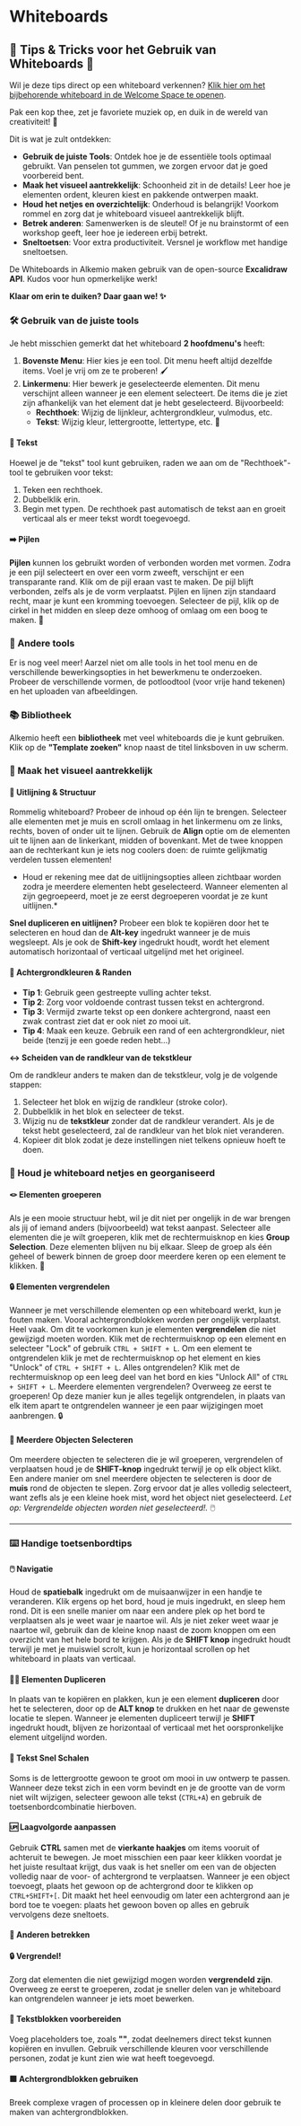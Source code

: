 # Whiteboards

## 🌟 Tips & Tricks voor het Gebruik van Whiteboards 🌟

Wil je deze tips direct op een whiteboard verkennen? [Klik hier om het bijbehorende whiteboard in de Welcome Space te openen](#).

Pak een kop thee, zet je favoriete muziek op, en duik in de wereld van creativiteit! 🎨

Dit is wat je zult ontdekken:

- **Gebruik de juiste Tools**: Ontdek hoe je de essentiële tools optimaal gebruikt. Van penselen tot gummen, we zorgen ervoor dat je goed voorbereid bent.
- **Maak het visueel aantrekkelijk**: Schoonheid zit in de details! Leer hoe je elementen ordent, kleuren kiest en pakkende ontwerpen maakt.
- **Houd het netjes en overzichtelijk**: Onderhoud is belangrijk! Voorkom rommel en zorg dat je whiteboard visueel aantrekkelijk blijft.
- **Betrek anderen**: Samenwerken is de sleutel! Of je nu brainstormt of een workshop geeft, leer hoe je iedereen erbij betrekt.
- **Sneltoetsen**: Voor extra productiviteit. Versnel je workflow met handige sneltoetsen.

De Whiteboards in Alkemio maken gebruik van de open-source **Excalidraw API**. Kudos voor hun opmerkelijke werk!

**Klaar om erin te duiken? Daar gaan we! ✨**

### 🛠️ Gebruik van de juiste tools

Je hebt misschien gemerkt dat het whiteboard **2 hoofdmenu's** heeft:

1. **Bovenste Menu**: Hier kies je een tool. Dit menu heeft altijd dezelfde items. Voel je vrij om ze te proberen! 🖌️
2. **Linkermenu**: Hier bewerk je geselecteerde elementen. Dit menu verschijnt alleen wanneer je een element selecteert. De items die je ziet zijn afhankelijk van het element dat je hebt geselecteerd. Bijvoorbeeld:
   - **Rechthoek**: Wijzig de lijnkleur, achtergrondkleur, vulmodus, etc.
   - **Tekst**: Wijzig kleur, lettergrootte, lettertype, etc. 🎨

#### 📝 Tekst

Hoewel je de "tekst" tool kunt gebruiken, raden we aan om de "Rechthoek"-tool te gebruiken voor tekst:

1. Teken een rechthoek.
2. Dubbelklik erin.
3. Begin met typen. De rechthoek past automatisch de tekst aan en groeit verticaal als er meer tekst wordt toegevoegd.  

#### ➡️ Pijlen

**Pijlen** kunnen los gebruikt worden of verbonden worden met vormen. Zodra je een pijl selecteert en over een vorm zweeft, verschijnt er een transparante rand. Klik om de pijl eraan vast te maken. De pijl blijft verbonden, zelfs als je de vorm verplaatst. Pijlen en lijnen zijn standaard recht, maar je kunt een kromming toevoegen. Selecteer de pijl, klik op de cirkel in het midden en sleep deze omhoog of omlaag om een boog te maken. 🎯

### 🧰 Andere tools

Er is nog veel meer! Aarzel niet om alle tools in het tool menu en de verschillende bewerkingsopties in het bewerkmenu te onderzoeken. Probeer de verschillende vormen, de potloodtool (voor vrije hand tekenen) en het uploaden van afbeeldingen.

### 📚 Bibliotheek

Alkemio heeft een **bibliotheek** met veel whiteboards die je kunt gebruiken. Klik op de **"Template zoeken"** knop naast de titel linksboven in uw scherm.

### 🌟 Maak het visueel aantrekkelijk

#### 📐 Uitlijning & Structuur

Rommelig whiteboard? Probeer de inhoud op één lijn te brengen. Selecteer alle elementen met je muis en scroll omlaag in het linkermenu om ze links, rechts, boven of onder uit te lijnen. Gebruik de **Align** optie om de elementen uit te lijnen aan de linkerkant, midden of bovenkant. Met de twee knoppen aan de rechterkant kun je iets nog coolers doen: de ruimte gelijkmatig verdelen tussen elementen!

- Houd er rekening mee dat de uitlijningsopties alleen zichtbaar worden zodra je meerdere elementen hebt geselecteerd. Wanneer elementen al zijn gegroepeerd, moet je ze eerst degroeperen voordat je ze kunt uitlijnen.\*

**Snel dupliceren en uitlijnen?** Probeer een blok te kopiëren door het te selecteren en houd dan de **Alt-key** ingedrukt wanneer je de muis wegsleept. Als je ook de **Shift-key** ingedrukt houdt, wordt het element automatisch horizontaal of verticaal uitgelijnd met het origineel.

#### 🎨 Achtergrondkleuren & Randen

- **Tip 1**: Gebruik geen gestreepte vulling achter tekst.
- **Tip 2**: Zorg voor voldoende contrast tussen tekst en achtergrond.
- **Tip 3**: Vermijd zwarte tekst op een donkere achtergrond, naast een zwak contrast ziet dat er ook niet zo mooi uit.
- **Tip 4**: Maak een keuze. Gebruik een rand of een achtergrondkleur, niet beide (tenzij je een goede reden hebt…)

**↔️ Scheiden van de randkleur van de tekstkleur**

Om de randkleur anders te maken dan de tekstkleur, volg je de volgende stappen:

1. Selecteer het blok en wijzig de randkleur (stroke color).
2. Dubbelklik in het blok en selecteer de tekst.
3. Wijzig nu de **tekstkleur** zonder dat de randkleur verandert. Als je de tekst hebt geselecteerd, zal de randkleur van het blok niet veranderen.
4. Kopieer dit blok zodat je deze instellingen niet telkens opnieuw hoeft te doen.

### 🏰 Houd je whiteboard netjes en georganiseerd

#### 🪢 Elementen groeperen

Als je een mooie structuur hebt, wil je dit niet per ongelijk in de war brengen als jij of iemand anders (bijvoorbeeld) wat tekst aanpast. Selecteer alle elementen die je wilt groeperen, klik met de rechtermuisknop en kies **Group Selection**. Deze elementen blijven nu bij elkaar. Sleep de groep als één geheel of bewerk binnen de groep door meerdere keren op een element te klikken. 🧩

#### 🔒 Elementen vergrendelen

Wanneer je met verschillende elementen op een whiteboard werkt, kun je fouten maken. Vooral achtergrondblokken worden per ongelijk verplaatst. Heel vaak. Om dit te voorkomen kun je elementen **vergrendelen** die niet gewijzigd moeten worden. Klik met de rechtermuisknop op een element en selecteer "Lock" of gebruik `CTRL + SHIFT + L`. Om een element te ontgrendelen klik je met de rechtermuisknop op het element en kies "Unlock" of `CTRL + SHIFT + L`. Alles ontgrendelen? Klik met de rechtermuisknop op een leeg deel van het bord en kies "Unlock All" of `CTRL + SHIFT + L`. Meerdere elementen vergrendelen? Overweeg ze eerst te groeperen! Op deze manier kun je alles tegelijk ontgrendelen, in plaats van elk item apart te ontgrendelen wanneer je een paar wijzigingen moet aanbrengen. 🔒

#### 🔢 Meerdere Objecten Selecteren

Om meerdere objecten te selecteren die je wil groeperen, vergrendelen of verplaatsen houd je de **SHIFT-knop** ingedrukt terwijl je op elk object klikt. Een andere manier om snel meerdere objecten te selecteren is door de **muis** rond de objecten te slepen. Zorg ervoor dat je alles volledig selecteert, want zefls als je een kleine hoek mist, word het object niet geselecteerd. _Let op: Vergrendelde objecten worden niet geselecteerd!._ 🖱️

---

### ⌨️ Handige toetsenbordtips

#### 🖱️ Navigatie

Houd de **spatiebalk** ingedrukt om de muisaanwijzer in een handje te veranderen. Klik ergens op het bord, houd je muis ingedrukt, en sleep hem rond. Dit is een snelle manier om naar een andere plek op het bord te verplaatsen als je weet waar je naartoe wil. Als je niet zeker weet waar je naartoe wil, gebruik dan de kleine knop naast de zoom knoppen om een overzicht van het hele bord te krijgen. Als je de **SHIFT knop** ingedrukt houdt terwijl je met je muiswiel scrolt, kun je horizontaal scrollen op het whiteboard in plaats van verticaal.

#### 👯‍♂️ Elementen Dupliceren

In plaats van te kopiëren en plakken, kun je een element **dupliceren** door het te selecteren, door op de **ALT knop** te drukken en het naar de gewenste locatie te slepen. Wanneer je elementen dupliceert terwijl je **SHIFT** ingedrukt houdt, blijven ze horizontaal of verticaal met het oorspronkelijke element uitgelijnd worden.

#### 📏 Tekst Snel Schalen

Soms is de lettergrootte gewoon te groot om mooi in uw ontwerp te passen. Wanneer deze tekst zich in een vorm bevindt en je de grootte van de vorm niet wilt wijzigen, selecteer gewoon alle tekst (`CTRL+A`) en gebruik de toetsenbordcombinatie hierboven.

#### 🆙 Laagvolgorde aanpassen

Gebruik **CTRL** samen met de **vierkante haakjes** om items vooruit of achteruit te bewegen. Je moet misschien een paar keer klikken voordat je het juiste resultaat krijgt, dus vaak is het sneller om een van de objecten volledig naar de voor- of achtergrond te verplaatsen. Wanneer je een object toevoegt, plaats het gewoon op de achtergrond door te klikken op `CTRL+SHIFT+[`. Dit maakt het heel eenvoudig om later een achtergrond aan je bord toe te voegen: plaats het gewoon boven op alles en gebruik vervolgens deze sneltoets.

#### 👥 Anderen betrekken

#### 🔒 Vergrendel!

Zorg dat elementen die niet gewijzigd mogen worden **vergrendeld zijn**. Overweeg ze eerst te groeperen, zodat je sneller delen van je whiteboard kan ontgrendelen wanneer je iets moet bewerken.

#### 📄 Tekstblokken voorbereiden

Voeg placeholders toe, zoals **""**, zodat deelnemers direct tekst kunnen kopiëren en invullen. Gebruik verschillende kleuren voor verschillende personen, zodat je kunt zien wie wat heeft toegevoegd.  

#### 🟪 Achtergrondblokken gebruiken

Breek complexe vragen of processen op in kleinere delen door gebruik te maken van achtergrondblokken.

